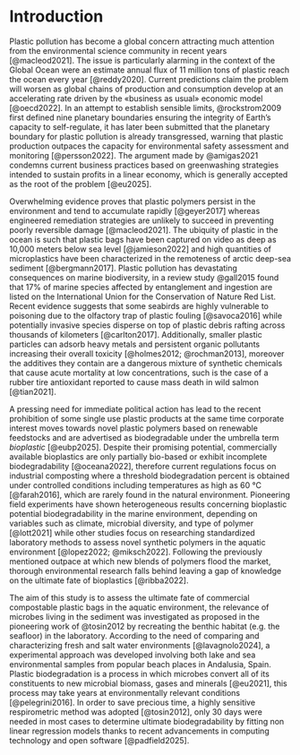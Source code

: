 # Introduction

Plastic pollution has become a global concern attracting much attention from the environmental science community in recent years [@macleod2021]. The issue is particularly alarming in the context of the Global Ocean were an estimate annual flux of 11 million tons of plastic reach the ocean every year [@reddy2020]. Current predictions claim the problem will worsen as global chains of production and consumption develop at an accelerating rate driven by the «business as usual» economic model [@oecd2022]. In an attempt to establish sensible limits, @rockstrom2009 first defined nine planetary boundaries ensuring the integrity of Earth's capacity to self-regulate, it has later been submitted that the planetary boundary for plastic pollution is already transgressed, warning that plastic production outpaces the capacity for environmental safety assessment and monitoring [@persson2022]. The argument made by @amigas2021 condemns current business practices based on greenwashing strategies intended to sustain profits in a linear economy, which is generally accepted as the root of the problem [@eu2025].

Overwhelming evidence proves that plastic polymers persist in the environment and tend to accumulate rapidly [@geyer2017] whereas engineered remediation strategies are unlikely to succeed in preventing poorly reversible damage [@macleod2021]. The ubiquity of plastic in the ocean is such that plastic bags have been captured on video as deep as 10,000 meters below sea level [@jamieson2022] and high quantities of microplastics have been characterized in the remoteness of arctic deep-sea sediment [@bergmann2017]. Plastic pollution has devastating consequences on marine biodiversity, in a review study @gall2015 found that 17% of marine species affected by entanglement and ingestion are listed on the International Union for the Conservation of Nature Red List. Recent evidence suggests that some seabirds are highly vulnerable to poisoning due to the olfactory trap of plastic fouling [@savoca2016] while potentially invasive species disperse on top of plastic debris rafting across thousands of kilometers [@carlton2017]. Additionally, smaller plastic particles can adsorb heavy metals and persistent organic pollutants increasing their overall toxicity [@holmes2012; @rochman2013], moreover the additives they contain are a dangerous mixture of synthetic chemicals that cause acute mortality at low concentrations, such is the case of a rubber tire antioxidant reported to cause mass death in wild salmon [@tian2021].

A pressing need for immediate political action has lead to the recent prohibition of some single use plastic products at the same time corporate interest moves towards novel plastic polymers based on renewable feedstocks and are advertised as biodegradable under the umbrella term *bioplastic* [@eubp2025]. Despite their promising potential, commercially available bioplastics are only partially bio-based or exhibit incomplete biodegradability [@oceana2022], therefore current regulations focus on industrial composting where a threshold biodegradation percent is obtained under controlled conditions including temperatures as high as 60 °C [@farah2016], which are rarely found in the natural environment. Pioneering field experiments have shown heterogeneous results concerning bioplastic potential biodegradability in the marine environment, depending on variables such as climate, microbial diversity, and type of polymer [@lott2021] while other studies focus on researching standardized laboratory methods to assess novel synthetic polymers in the aquatic environment [@lopez2022; @miksch2022]. Following the previously mentioned outpace at which new blends of polymers flood the market, thorough environmental research falls behind leaving a gap of knowledge on the ultimate fate of bioplastics [@ribba2022].

The aim of this study is to assess the ultimate fate of commercial compostable plastic bags in the aquatic environment, the relevance of microbes living in the sediment was investigated as proposed in the pioneering work of @tosin2012 by recreating the benthic habitat (e.g. the seafloor) in the laboratory. According to the need of comparing and characterizing fresh and salt water environments [@lavagnolo2024], a experimental approach was developed involving both lake and sea environmental samples from popular beach places in Andalusia, Spain. Plastic biodegradation is a process in which microbes convert all of its constituents to new microbial biomass, gases and minerals [@eu2021], this process may take years at environmentally relevant conditions [@pelegrini2016]. In order to save precious time, a highly sensitive respirometric method was adopted [@tosin2012], only 30 days were needed in most cases to determine ultimate biodegradability by fitting non linear regression models thanks to recent advancements in computing technology and open software [@padfield2025].

<!-- The assessment study presented in this thesis aims to provide further evidence into effectively addressing the global challenge of plastic production and their impact in marine ecosystems, focusing on the environmental degradability of commercial compostable plastics. Following the previously provided evidence, under the assumption that these materials are equally like of being mismanaged and littered as conventional plastics, persistency of bioplastics. The comparison of sea and lake water is intended to provide a holistic approach to the heterogeneous environmental conditions of the aquatic environment, which determine the ultimate biodegradability of the studied material. -->

<!-- ## Plastic pollution at a planetary scale -->

<!-- To understand the threat plastic pollution poses to the ocean, we first need to approach the current environmental crisis from a planetary scale. In order to assess the risk, we need to consider the remarkably stable planetary conditions fo the Holocene epoch which compromised the past 10,000 years. It was during that time when human communities developed agriculture, civilization and eventual industrialization, made possible by the integrity of self-regulating Earth's system. Planetary stability is currently threatened by our global civilization based on capitalistic economic growth. This societal model has grown enough to disrupt biogeochemical processes at a global scale. -->

<!-- When @rockstrom2009 proposed a safe operating space for humanity, they argued that disruptions induced by biodiversity loss, climate change, nutrient cycle overloading and chemical pollution, might reach beyond a certain threshold. This boundary trespassing would irreversibly shift the environmental conditions of the Holocene into a less habitable state. @richardson2023 recently evidenced that six out of nine of these planetary boundaries are already transgressed, including the boundary for plastic waste. We cannot speak of a safe operating space for novel entities like plastic, @persson2022 submitted that plastics are the of highest concern since production and wasting outpace the capacity for environmental assessment and monitoring. -->

<!-- Plastic persist in the environment and consequently accumulate everywhere we look. @turner2020 studied Lego blocks washed up on the beach and estimated their residence time in the sea between hundreds to thousands of years. Abrasion, photo-oxidation and fouling can physically degrade plastic items into microscopic particles with increased biological penetrability and toxicity. @macleod2021 argued that engineered remediation strategies are unlikely to succeed in preventing irreversible damage, they stated that it remains a scientific challenge to quantify the damage of plastic due to the far reaching consequences of interactions with carbon and nutrient cycles, habitat disruption, ecotoxicity and social degradation. -->

<!-- ![The current status of the nine Planetary Boundaries according to @richardson2023. Image by Potsdam Institute for Climate Impact Research](_images/planetary-boundaries.png) -->

<!-- ## Distribution and flux of plastic into the ocean -->

<!-- Despite recycling and waste collection efforts, the flux of plastics into rivers and seas is a worsening problem. The Organization for Economic Cooperation and Development issued a global report estimating that, only in 2019, 6 million tons (Mt) of mismanaged and littered plastic waste reached the aquatic environment [@oecd2022], contributing to the growing stock of 139 Mt of plastic in rivers and the ocean. Projections indicate that this trend will continue to increase as plastic waste generation accelerates worldwide, primarily driven by economic growth, considering that most plastic waste consists of packaging and other products with an intended lifespan of less than a year, exhibiting poor environmental logic. -->

<!-- Macroplastics are the most evidently pervasive of plastic debris in the ocean, they can be seen floating on the ocean surface and sinking to the sea floor. Photographic evidence shows plastic bags reaching as deep as the bottom of the Philippine Trench at 10,000 m below sea level [@jamieson2022]. In addition to littering of end-life plastic products, accidental spills of plastic at sea occur frequently, highlighting the case of the Toconao vessel, which lost 25 tones of pellets into the Atlantic reaching 1,498 km of coastline in Galicia, in December 2023 [@vidalabad2024]. Studies on macroplastic transport in the ocean provide evidence on their final accumulation zones, The density of the polymer and the surface area of macroplastics, combined with local environmental factors determine ultimate plastic accumulation zones, with less than 1% remaining buoyant on the surface [@schwarz2019]. As macroplastics in the photic layer of the ocean develop fouling and fragment due to polymer photo-oxidation, they become denser and tend to sink in deeper waters, eventually reaching the pelagic sediments. -->

<!-- Microplastics and nanoplastics are of particular consideration due to their higher aquatic mobility and posing great challenges in determining their distribution. Allochthonous sources of microplastics include fibers from synthetic textiles and fragments found in high concentrations in wastewater treatment plant discharge [@bayo2023], they can also reach the ocean through the atmosphere by aerosol deposition, as airborne particles originating from traffic-related sources, such as the abrasion of tires, brakes, and plastic-containing road materials [@sommer2018]. The authigenic microplastics in the ocean originate in the physical degradation by wave action and oxidative photo-degradation of macroplastics [@turner2020]. Their ubiquity has reached the point where high quantities of microplastics have been characterized in the remote Arctic deep-sea sediments [@bergmann2017]. Recent evidence shows that microplastics not only reach the sea floor through vertical sinking but also travel horizontally across the abyssal plain carried along by deep thermohaline circulation, field measurements show high environmental concentrations of microplastics near biodiversity hot-spots in the pelagic domain [@kane2020]. -->

<!-- ## Impact of plastic pollution on marine biodiversity -->

<!-- The first reported cases of macroplastic debris harming biodiversity involved sightings of megafauna entangled in plastic. Affected species include marine mammals such as seals and sea lions, seabirds and all known species of sea turtles. These animals have their movement impaired, suffocate and eventual death. A review study found that at least 17% of species affected by entanglement and ingestion are listed on the International Union for the Conservation of Nature (IUCN) Red List [@gall2015]. Plastic ingestion has been reported across diverse marine biota with some species consuming enough plastic to threaten entire populations [@kuhn2020], it was recently demonstrated that seabirds of the order Procellariiformes (e.g. albatrosses and petrels) are particularly vulnerable to consuming plastic due to their high olfactory sensitivity which makes them attracted to the seasoning of marine waste [@savoca2016]. The drift of floating plastic debris has also raised concerns about the transoceanic rafting of potentially invasive species. The longest recorded rafting event occurred in the Pacific after a tsunami in Japan, where floating plastics facilitated species dispersal [@carlton2017]. In the context of a warming climate, tropical sessile species can more easily travel into template seas. For example, the invasive barnacle Elminius modestus has been reported colonizing plastic debris as far north as the Shetland Islands (60ºN) in the Atlantic [@barnes2005]. -->

<!-- Recently, research has focused on micro- and nanoplastics due to their ubiquity and potential (eco)toxicological effects. Particles smaller than 1 mm in diameter are easily ingested by fish and other marine species, the study form @holmes2012 show that heavy metals and persistent sorb onto plastic particles, increasing their toxicity, the same is true for organic pollutants [@rochman2013-sorption]. Upon ingestion by fish, experimental evidence shows they cause liver damage [@rochman2013-ingested]. Benthic organisms are also affected, microplastics can bioaccumulate in their tissues and cause oxidative stress, as seen in the sea cucumber *Holoturia tubulosa* [@cocci2025]. Moreover, plastic additives can cause acute toxicity in high-trophic-level species such as wild coho salmon, a study demonstrated a rubber antioxidant found in tire ware particles was responsible of massive deaths of coho salmon when migrating upriver [@tian2021]. -->

<!-- ## Bioplastics as a solution to marine persistency -->

<!-- Biodegradable and bio-based polymers have been proposed as alternatives to conventional plastics, particularly as a substitute for single-use packaging, which often has one of the shortest product lifespans [@geyer2017]. Given the increasing concerns over plastic pollution in marine environments, bioplastics have emerged as a potential solution to mitigate the environmental impact of persistent plastic waste. The term bioplastic encompasses a broad category of synthetic polymers derived from biomass and renewable resources which can serve as a carbon source for bacteria and other decomposers. However, the classification of bioplastics remains complex, as some polymers are only partially bio-based or exhibit incomplete biodegradability, resulting in a spectrum of materials with varying environmental fates and properties [@tokiwa2009]. -->

<!-- Despite their promising potential, bioplastics must be rigorously evaluated for their overall environmental safety before they can be considered a viable alternative to conventional plastics. As discussed within the planetary boundaries framework outlined earlier, the mere bio-based origin of a material does not guarantee its harmlessness to ecosystems, particularly in marine environments where degradation conditions differ significantly from those in controlled composting facilities. The current regulatory framework for biodegradable plastics primarily focuses on standardized industrial composting conditions, which define biodegradability based on at least 90% degradation under high-temperature conditions, typically around 60°C [@farah2016]. However, these conditions are rarely, if ever, found in marine environments, where temperatures are much lower, microbial communities differ, and degradation occurs at a much slower rate. This discrepancy raises concerns about the actual environmental performance of bioplastics [@lott2021]. -->
